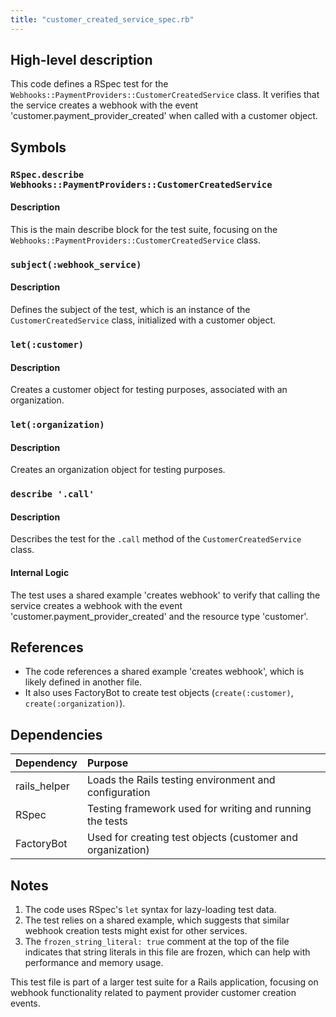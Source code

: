 ```yaml
---
title: "customer_created_service_spec.rb"
---
```


## High-level description
This code defines a RSpec test for the `Webhooks::PaymentProviders::CustomerCreatedService` class. It verifies that the service creates a webhook with the event 'customer.payment_provider_created' when called with a customer object.

## Symbols

### `RSpec.describe Webhooks::PaymentProviders::CustomerCreatedService`
#### Description
This is the main describe block for the test suite, focusing on the `Webhooks::PaymentProviders::CustomerCreatedService` class.

### `subject(:webhook_service)`
#### Description
Defines the subject of the test, which is an instance of the `CustomerCreatedService` class, initialized with a customer object.

### `let(:customer)`
#### Description
Creates a customer object for testing purposes, associated with an organization.

### `let(:organization)`
#### Description
Creates an organization object for testing purposes.

### `describe '.call'`
#### Description
Describes the test for the `.call` method of the `CustomerCreatedService` class.

#### Internal Logic
The test uses a shared example 'creates webhook' to verify that calling the service creates a webhook with the event 'customer.payment_provider_created' and the resource type 'customer'.

## References
- The code references a shared example 'creates webhook', which is likely defined in another file.
- It also uses FactoryBot to create test objects (`create(:customer)`, `create(:organization)`).

## Dependencies
| Dependency | Purpose |
|:-----------|:--------|
| rails_helper | Loads the Rails testing environment and configuration |
| RSpec | Testing framework used for writing and running the tests |
| FactoryBot | Used for creating test objects (customer and organization) |

## Notes
1. The code uses RSpec's `let` syntax for lazy-loading test data.
2. The test relies on a shared example, which suggests that similar webhook creation tests might exist for other services.
3. The `frozen_string_literal: true` comment at the top of the file indicates that string literals in this file are frozen, which can help with performance and memory usage.

This test file is part of a larger test suite for a Rails application, focusing on webhook functionality related to payment provider customer creation events.